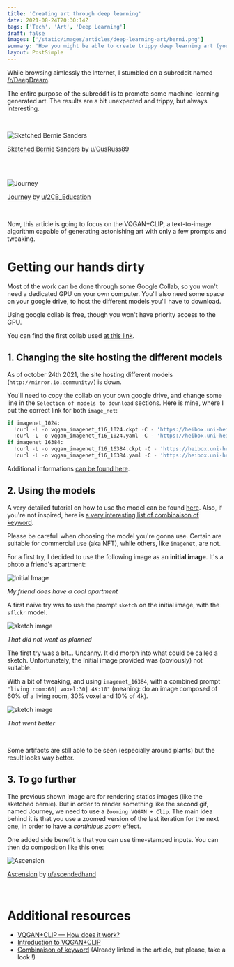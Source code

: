 ```yaml
---
title: 'Creating art through deep learning'
date: 2021-08-24T20:30:14Z
tags: ['Tech', 'Art', 'Deep Learning']
draft: false
images: ['/static/images/articles/deep-learning-art/berni.png']
summary: 'How you might be able to create trippy deep learning art (you might use to sell NFT)'
layout: PostSimple
---
```


While browsing aimlessly the Internet, I stumbled on a subreddit named [/r/DeepDream](https://www.reddit.com/r/deepdream/).

The entire purpose of the subreddit is to promote some machine-learning generated art. The results are a bit unexpected and trippy, but always interesting.

<br/>
<div style={{textAlign:"center"}}>

![Sketched Bernie Sanders](/static/images/articles/deep-learning-art/berni.png)

[Sketched Bernie Sanders](https://www.reddit.com/r/deepdream/comments/l36mbp/ran_a_bunch_of_bernies_through_different_styles/) by [u/GusRuss89](https://www.reddit.com/user/GusRuss89)

</div>
<br/>

<br />

<div style={{textAlign:"center"}}>

![Journey](/static/images/articles/deep-learning-art/Journey.gif)

[Journey](https://www.reddit.com/r/deepdream/comments/p0pzmh/journey_vqganclip/) by [u/2CB_Education](https://www.reddit.com/user/2CB_Education)

</div>
<br/>

Now, this article is going to focus on the VQGAN+CLIP, a text-to-image algorithm capable of generating astonishing art with only a few prompts and tweaking.

# Getting our hands dirty

Most of the work can be done through some Google Collab, so you won't need a dedicated GPU on your own computer. You'll also need some space on your google drive, to host the different models you'll have to download.

Using google collab is free, though you won't have priority access to the GPU.

You can find the first collab used [at this link](https://colab.research.google.com/drive/1_4Jl0a7WIJeqy5LTjPJfZOwMZopG5C-W?usp=sharing#scrollTo=ZdlpRFL8UAlW).

## 1. Changing the site hosting the different models

As of october 24th 2021, the site hosting different models (`http://mirror.io.community/`) is down.

You'll need to copy the collab on your own google drive, and change some line in the `Selection of models to download` sections. Here is mine, where I put the correct link for both `image_net`:

```python
if imagenet_1024:
  !curl -L -o vqgan_imagenet_f16_1024.ckpt -C - 'https://heibox.uni-heidelberg.de/f/140747ba53464f49b476/?dl=1'
  !curl -L -o vqgan_imagenet_f16_1024.yaml -C - 'https://heibox.uni-heidelberg.de/f/6ecf2af6c658432c8298/?dl=1'
if imagenet_16384:
  !curl -L -o vqgan_imagenet_f16_16384.ckpt -C - 'https://heibox.uni-heidelberg.de/f/867b05fc8c4841768640/?dl=1'
  !curl -L -o vqgan_imagenet_f16_16384.yaml -C - 'https://heibox.uni-heidelberg.de/f/274fb24ed38341bfa753/?dl=1'

```

Additional informations [can be found here](https://www.reddit.com/r/bigsleep/comments/p96pnh/a_site_that_hosts_some_vqgan_models_isnt_working/).

## 2. Using the models

A very detailed tutorial on how to use the model can be found [here](https://tuscriaturas.miraheze.org/wiki/Ayuda:Crear_im%C3%A1genes_con_VQGAN+CLIP). Also, if you're not inspired, here is [a very interesting list of combinaison of keyword](https://imgur.com/a/SnSIQRu).

Please be carefull when choosing the model you're gonna use. Certain are suitable for commercial use (aka NFT), while others, like `imagenet`, are not.

For a first try, I decided to use the following image as an **initial image**. It's a photo a friend's apartment:

 <div style={{textAlign:"center"}}>

![Initial Image](/static/images/articles/deep-learning-art/initialImage.png)

_My friend does have a cool apartment_

</div>

A first naïve try was to use the prompt `sketch` on the initial image, with the `sflckr` model.

 <div style={{textAlign:"center"}}>

![sketch image](/static/images/articles/deep-learning-art/sketch.gif)

_That did not went as planned_

</div>
The first try was a bit... Uncanny.  It did morph into what could be called a sketch. Unfortunately, the Initial image provided was (obviously) not suitable.

With a bit of tweaking, and using `imagenet_16384`, with a combined prompt `"living room:60| voxel:30| 4K:10"` (meaning: do an image composed of 60% of a living room, 30% voxel and 10% of 4k).

 <div style={{textAlign:"center"}}>

![sketch image](/static/images/articles/deep-learning-art/living_room_voxel.gif)

_That went better_

</div>
<br/>

Some artifacts are still able to be seen (especially around plants) but the result looks way better.

## 3. To go further

The previous shown image are for rendering statics images (like the sketched bernie). But in order to render something like the second gif, named Journey, we need to use a `Zooming VQGAN + Clip`. The main idea behind it is that you use a zoomed version of the last iteration for the next one, in order to have a _continious zoom_ effect.

One added side benefit is that you can use time-stamped inputs. You can then do composition like this one:

<div style={{textAlign:"center"}}>

![Ascension](/static/images/articles/deep-learning-art/Ascension.gif)

[Ascension](https://www.reddit.com/r/deepdream/comments/p0my2e/ascension_zoom_vqgancliprife/) by [u/ascendedhand](https://www.reddit.com/user/ascendedhand)

</div>
<br/>

# Additional resources

- [VQGAN+CLIP — How does it work?](https://alexasteinbruck.medium.com/vqgan-clip-how-does-it-work-210a5dca5e52)
- [Introduction to VQGAN+CLIP](https://sourceful.us/doc/935/introduction-to-vqganclip)
- [Combinaison of keyword](https://imgur.com/a/SnSIQRu) (Already linked in the article, but please, take a look !)
